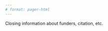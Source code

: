 ```yaml
---
# format: pager-html
---
```


<div class="back-cover">

Closing information about funders, citation, etc.

</div>